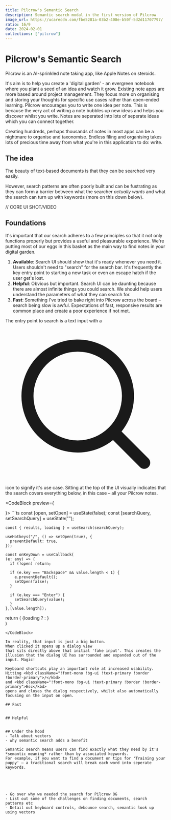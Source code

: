 ```yaml
---
title: Pilcrow's Semantic Search
description: Semantic search modal in the first version of Pilcrow
image_url: https://ucarecdn.com/fbe5281a-03b2-408e-b50f-5d2d11707797/
ratio: 16/9
date: 2024-02-01
collections: ["pilcrow"]
---
```


# Pilcrow's Semantic Search

Pilcrow is an AI-sprinkled note taking app, like Apple Notes on steroids.

It's aim is to help you create a 'digital garden' - an evergreen notebook where you plant a seed of an idea and watch it grow. 
Existing note apps are more based around project management. They focus more on organising and storing your thoughts for specific use cases rather than open-ended learning. 
Pilcrow encourages you to write one idea per note. 
This is because the very act of writing a note bubbles up new ideas and helps you discover whilst you write. 
Notes are seperated into lots of seperate ideas which you can connect together.

Creating hundreds, perhaps thousands of notes in most apps can be a nightmare to organise and taxonomise. 
Endless filing and organising takes lots of precious time away from what you're in this application to do: write. 

## The idea
The beauty of text-based documents is that they can be searched very easily. 

However, search patterns are often poorly built and can be fustrating as they can form a barrier between what the searcher *actually wants* and what the search can turn up with keywords (more on this down below).

// CORE UI SHOT/VIDEO

## Foundations

It's important that our search adheres to a few principles so that it not only functions properly but provides a useful and pleasurable experience. 
We're putting most of our eggs in this basket as the main way to find notes in your digital garden.

1. **Available**: Search UI should show that it's ready whenever you need it. Users shouldn't need to "search" for the search bar. It's frequently the key entry point to starting a new task or even an escape hatch if the user get's lost.
2. **Helpful**: Obvious but important. Search UI can be daunting because there are almost infinite things you could search. We should help users understand the parameters of what they can search for.
3. **Fast**: Something I've tried to bake right into Pilcrow across the board – search being slow is awful. Expectations of fast, responsive results are common place and create a poor experience if not met.

The entry point to search is a text input with a <span><svg xmlns="http://www.w3.org/2000/svg" viewBox="0 0 20 20" fill="currentColor" className="inline-block text-primary size-5"><path fillRule="evenodd" d="M9 3.5a5.5 5.5 0 1 0 0 11 5.5 5.5 0 0 0 0-11ZM2 9a7 7 0 1 1 12.452 4.391l3.328 3.329a.75.75 0 1 1-1.06 1.06l-3.329-3.328A7 7 0 0 1 2 9Z" clipRule="evenodd" /></svg></span>
icon to signify it's use case. Sitting at the top of the UI visually indicates that the search covers everything below, in this case – all your Pilcrow notes.

<CodeBlock preview={
  <div className="flex flex-col justify-start items-center px-6 pt-6">
    <div className="w-full h-screen bg-background rounded-md border border-primary flex flex-col justify-start items-center">
      <div className="w-full px-4 h-14 border-b border-primary flex justify-between gap-4 items-center">
        <div className="shrink-0 w-8 h-8 rounded-full bg-ui" />
        <PilcrowSearch />
        <div className="flex justify-end items-center gap-2">
          <div className="w-5 h-5 rounded-md bg-ui" />
          <div className="w-5 h-5 rounded-md bg-ui" />
        </div>
      </div>
      <div className="p-6 w-full">
        <div class="grid grid-cols-3 gap-4">
          <div class="flex flex-col gap-4">
            <div className="h-[160px] w-full rounded-md bg-ui" />
            <div className="h-[120px] w-full rounded-md bg-ui" />
            <div className="h-[160px] w-full rounded-md bg-ui" />
          </div>
          <div class="flex flex-col gap-4">
            <div className="h-[80px] w-full rounded-md bg-ui" />
            <div className="h-[120px] w-full rounded-md bg-ui" />
            <div className="h-[160px] w-full rounded-md bg-ui" />
          </div>
          <div class="flex flex-col gap-4">
            <div className="h-[220px] w-full rounded-md bg-ui" />
            <div className="h-[90px] w-full rounded-md bg-ui" />
            <div className="h-[160px] w-full rounded-md bg-ui" />
          </div>
        </div>
      </div>
    </div>
  </div>
}>  
  ```ts    
    const [open, setOpen] = useState(false);
    const [searchQuery, setSearchQuery] = useState("");

    const { results, loading } = useSearch(searchQuery);

    useHotkeys("/", () => setOpen(true), {
      preventDefault: true,
    });

    const onKeyDown = useCallback(
    (e: any) => {
      if (!open) return;

      if (e.key === "Backspace" && value.length < 1) {
        e.preventDefault();
        setOpen(false);
      }

      if (e.key === "Enter") {
        setSearchQuery(value);
      }
    },[value.length]);

  return (
    <Popover open={open} onOpenChange={setOpen}>
      <PopoverTrigger asChild>
        <SearchInputButton onChange={setSearchQuery} />
      </PopoverTrigger>
      <PopoverContent>
        {loading ? <SearchLoading /> : <SearchResults results={results} />}        
      </PopoverContent>
    </Popover>
  )
  ```  
</CodeBlock>

In reality, that input is just a big button. 
When clicked it opens up a dialog view
that sits directly above that initial 'fake input'. This creates the illusion that the dialog UI has surrounded and expanded out of the input. Magic!

Keyboard shortcuts play an important role at increased usability. 
Hitting <kbd className="!font-mono !bg-ui !text-primary !border !border-primary">/</kbd>
and <kbd className="!font-mono !bg-ui !text-primary !border !border-primary">Esc</kbd>
opens and closes the dialog respectively, whilst also automatically focusing on the input on open.

## Fast


## Helpful


## Under the hood
- Talk about vectors
- why semantic search adds a benefit

Semantic search means users can find exactly what they need by it's *semantic meaning* rather than by associated keywords. 
For example, if you want to find a document on tips for 'Training your puppy' – a traditional search will break each word into seperate keywords.





- Go over why we needed the search for Pilcrow OG
- List out some of the challenges on finding documents, search patterns etc
- Detail out keyboard controls, debounce search, semantic look up using vectors

